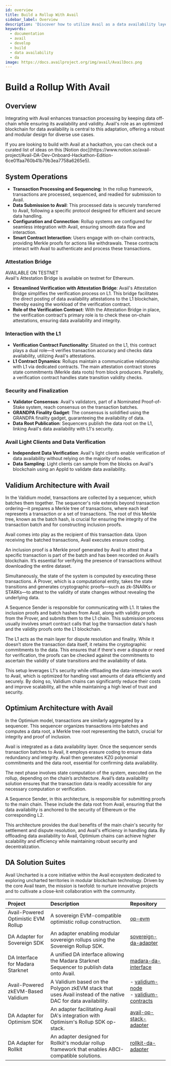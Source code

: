 ```yaml
---
id: overview
title: Build a Rollup With Avail
sidebar_label: Overview
description: 'Discover how to utilize Avail as a data availability layer.'
keywords:
  - documentation
  - avail
  - develop
  - build
  - data availability
  - da
image: https://docs.availproject.org/img/avail/AvailDocs.png
---
```


# Build a Rollup With Avail

## Overview

Integrating with Avail enhances transaction processing by keeping data off-chain while ensuring its availability and validity. Avail's role as an optimized blockchain for data availability is central to this adaptation, offering a robust and modular design for diverse use cases.

<Callout type="info">
If you are looking to build with Avail at a hackathon, you can check out a curated list of ideas on this [Notion doc](https://www.notion.so/avail-project/Avail-DA-Dev-Onboard-Hackathon-Edition-6ce01faa760b41b79b3ea7758a6265e5). 
</Callout>

## System Operations

- **Transaction Processing and Sequencing**: In the rollup framework, transactions are processed, sequenced, and readied for submission to Avail.
- **Data Submission to Avail**: This processed data is securely transferred to Avail, following a specific protocol designed for efficient and secure data handling.
- **Configuration and Connection**: Rollup systems are configured for seamless integration with Avail, ensuring smooth data flow and interaction.
- **Smart Contract Interaction**: Users engage with on-chain contracts, providing Merkle proofs for actions like withdrawals. These contracts interact with Avail to authenticate and process these transactions.

### Attestation Bridge

<Callout type="info">
AVAILABLE ON TESTNET<br/>
Avail's Attestation Bridge is available on testnet for Ethereum.
</Callout>

- **Streamlined Verification with Attestation Bridge**: Avail's Attestation Bridge simplifies the verification process on L1. This bridge facilitates the direct posting of data availability attestations to the L1 blockchain, thereby easing the workload of the verification contract.
- **Role of the Verification Contract**: With the Attestation Bridge in place, the verification contract's primary role is to check these on-chain attestations, ensuring data availability and integrity.

### Interaction with the L1

- **Verification Contract Functionality**: Situated on the L1, this contract plays a dual role—it verifies transaction accuracy and checks data availability, utilizing Avail's attestations.
- **L1 Contract Dynamics**: Rollups maintain a communicative relationship with L1 via dedicated contracts. The main attestation contract stores state commitments (Merkle data roots) from block producers. Parallelly, a verification contract handles state transition validity checks.

### Security and Finalization

- **Validator Consensus**: Avail's validators, part of a Nominated Proof-of-Stake system, reach consensus on the transaction batches.
- **GRANDPA Finality Gadget**: The consensus is solidified using the GRANDPA finality gadget, guaranteeing the availability of data.
- **Data Root Publication**: Sequencers publish the data root on the L1, linking Avail's data availability with L1's security.

### Avail Light Clients and Data Verification

- **Independent Data Verification**: Avail's light clients enable verification of data availability without relying on the majority of nodes.
- **Data Sampling**: Light clients can sample from the blocks on Avail's blockchain using an AppId to validate data availability.

## Validium Architecture with Avail

In the Validium model, transactions are collected by a sequencer, which batches them together. The sequencer's role extends beyond transaction ordering—it prepares a Merkle tree of transactions, where each leaf represents a transaction or a set of transactions. The root of this Merkle tree, known as the batch hash, is crucial for ensuring the integrity of the transaction batch and for constructing inclusion proofs.

Avail comes into play as the recipient of this transaction data. Upon receiving the batched transactions, Avail executes erasure coding.

An inclusion proof is a Merkle proof generated by Avail to attest that a specific transaction is part of the batch and has been recorded on Avail’s blockchain. It’s essential for verifying the presence of transactions without downloading the entire dataset.

Simultaneously, the state of the system is computed by executing these transactions. A Prover, which is a computational entity, takes the state transitions and generates cryptographic proofs—such as zk-SNARKs or STARKs—to attest to the validity of state changes without revealing the underlying data.

A Sequence Sender is responsible for communicating with L1. It takes the inclusion proofs and batch hashes from Avail, along with validity proofs from the Prover, and submits them to the L1 chain. This submission process usually involves smart contract calls that log the transaction data's hash and the validity proofs onto the L1 blockchain.

The L1 acts as the main layer for dispute resolution and finality. While it doesn’t store the transaction data itself, it retains the cryptographic commitments to the data. This ensures that if there's ever a dispute or need for verification, the proofs can be checked against the commitments to ascertain the validity of state transitions and the availability of data.

This setup leverages L1's security while offloading the data-intensive work to Avail, which is optimized for handling vast amounts of data efficiently and securely. By doing so, Validium chains can significantly reduce their costs and improve scalability, all the while maintaining a high level of trust and security.

## Optimium Architecture with Avail

In the Optimium model, transactions are similarly aggregated by a sequencer. This sequencer organizes transactions into batches and computes a data root, a Merkle tree root representing the batch, crucial for integrity and proof of inclusion.

Avail is integrated as a data availability layer. Once the sequencer sends transaction batches to Avail, it employs erasure coding to ensure data redundancy and integrity. Avail then generates KZG polynomial commitments and the data root, essential for confirming data availability.

The next phase involves state computation of the system, executed on the rollup, depending on the chain’s architecture. Avail’s data availability solution ensures that the transaction data is readily accessible for any necessary computation or verification.

A Sequence Sender, in this architecture, is responsible for submitting proofs to the main chain. These include the data root from Avail, ensuring that the data availability is anchored to the security of Ethereum or the corresponding L2.

This architecture provides the dual benefits of the main chain's security for settlement and dispute resolution, and Avail's efficiency in handling data. By offloading data availability to Avail, Optimium chains can achieve higher scalability and efficiency while maintaining robust security and decentralization.

## DA Solution Suites

Avail Uncharted is a core initiative within the Avail ecosystem dedicated to exploring uncharted territories in modular blockchain technology.
Driven by the core Avail team, the mission is twofold: to nurture innovative projects and to cultivate a close-knit collaboration with the community.

| Project                             | Description                                                                                                  | Repository                                                                                                                                              |
| :---------------------------------- | :----------------------------------------------------------------------------------------------------------- | :------------------------------------------------------------------------------------------------------------------------------------------------------ |
| Avail-Powered Optimistic EVM Rollup | A sovereign EVM-compatible optimistic rollup construction.                                                   | [<ins>op-evm</ins>](https://github.com/availproject/op-evm)                                                                                             |
| DA Adapter for Sovereign SDK        | An adapter enabling modular sovereign rollups using the Sovereign Rollup SDK.                                | [<ins>sovereign-da-adapter</ins>](https://github.com/Sovereign-Labs/sovereign-sdk)                                                              |
| DA Interface for Madara Starknet    | A unified DA interface allowing the Madara Starknet Sequencer to publish data onto Avail.                    | [<ins>madara-da-interface</ins>](https://github.com/keep-starknet-strange/madara/pull/1021)                                                             |
| Avail-Powered zkEVM-Based Validium  | A Validium based on the Polygon zkEVM stack that uses Avail instead of the native DAC for data availability. | - [<ins>validium-node</ins>](https://github.com/QEDK/validium-node) <br/> - [<ins>validium-contracts</ins>](https://github.com/QEDK/validium-contracts) |
| DA Adapter for Optimism SDK         | An adapter facilitating Avail DA's integration with Optimism's Rollup SDK op-stack.                          | [<ins>avail-op-stack-adapter</ins>](https://github.com/availproject/avail-op-stack-adapter)                                                             |
| DA Adapter for Rollkit              | An adapter designed for Rollkit's modular rollup framework that enables ABCI-compatible solutions.           | [<ins>rollkit-da-adapter</ins>](https://github.com/rollkit/rollkit/pull/1168)                                                                           |


